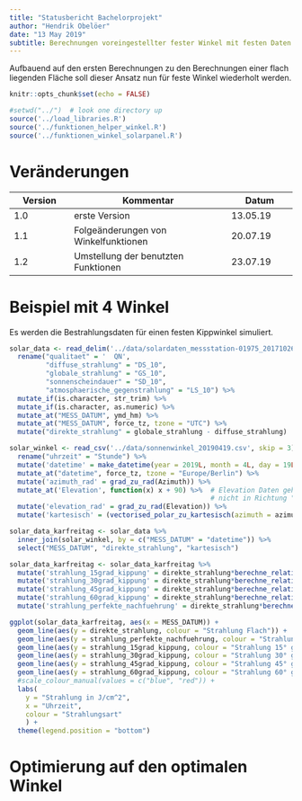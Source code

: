 ```yaml
---
title: "Statusbericht Bachelorprojekt"
author: "Hendrik Obelöer"
date: "13 May 2019"
subtitle: Berechnungen voreingestellter fester Winkel mit festen Daten
---
```


Aufbauend auf den ersten Berechnungen zu den Berechnungen einer flach liegenden Fläche soll dieser Ansatz nun für feste Winkel wiederholt werden.

```r
knitr::opts_chunk$set(echo = FALSE)
```

```r
#setwd("../")  # look one directory up
source('../load_libraries.R')
source('../funktionen_helper_winkel.R')
source('../funktionen_winkel_solarpanel.R')
```


# Veränderungen

| Version  | Kommentar                | Datum     |
|----------|--------------------------|-----------|
| 1.0      | erste Version            | 13.05.19  |
| 1.1      | Folgeänderungen von Winkelfunktionen            | 20.07.19  |
| 1.2      | Umstellung der benutzten Funktionen| 23.07.19 |



# Beispiel mit 4 Winkel

Es werden die Bestrahlungsdaten für einen festen Kippwinkel simuliert.

```r
solar_data <- read_delim('../data/solardaten_messstation-01975_20171026-20190428.txt', delim = ";") %>%
  rename("qualitaet" = '  QN',
         "diffuse_strahlung" = "DS_10",
         "globale_strahlung" = "GS_10",
         "sonnenscheindauer" = "SD_10",
         "atmosphaerische_gegenstrahlung" = "LS_10") %>%
  mutate_if(is.character, str_trim) %>%
  mutate_if(is.character, as.numeric) %>%
  mutate_at("MESS_DATUM", ymd_hm) %>%
  mutate_at("MESS_DATUM", force_tz, tzone = "UTC") %>%
  mutate("direkte_strahlung" = globale_strahlung - diffuse_strahlung)
```

```r
solar_winkel <- read_csv('../data/sonnenwinkel_20190419.csv', skip = 3) %>%
  rename("uhrzeit" = "Stunde") %>%
  mutate('datetime' = make_datetime(year = 2019L, month = 4L, day = 19L, hour = hour(uhrzeit), min = minute(uhrzeit))) %>%
  mutate_at("datetime", force_tz, tzone = "Europe/Berlin") %>%
  mutate('azimuth_rad' = grad_zu_rad(Azimuth)) %>%
  mutate_at('Elevation', function(x) x + 90) %>%  # Elevation Daten gehen vom Nullpunkt in der Horizontalen aus
                                                  # nicht in Richtung "unten",90° Addition behebt das
  mutate('elevation_rad' = grad_zu_rad(Elevation)) %>%
  mutate('kartesisch' = (vectorised_polar_zu_kartesisch(azimuth = azimuth_rad, elevation = elevation_rad))) #%>%
```

```r
solar_data_karfreitag <- solar_data %>%
  inner_join(solar_winkel, by = c("MESS_DATUM" = "datetime")) %>%
  select("MESS_DATUM", "direkte_strahlung", "kartesisch")
```

```r
solar_data_karfreitag <- solar_data_karfreitag %>%
  mutate('strahlung_15grad_kippung' = direkte_strahlung*berechne_relative_einstrahlflaeche(kartesisch, berechne_normalenvektor_panel(kippwinkel = 15, radiant = FALSE))) %>%
  mutate('strahlung_30grad_kippung' = direkte_strahlung*berechne_relative_einstrahlflaeche(kartesisch, berechne_normalenvektor_panel(kippwinkel = 30, radiant = FALSE))) %>%
  mutate('strahlung_45grad_kippung' = direkte_strahlung*berechne_relative_einstrahlflaeche(kartesisch, berechne_normalenvektor_panel(kippwinkel = 45, radiant = FALSE))) %>%
  mutate('strahlung_60grad_kippung' = direkte_strahlung*berechne_relative_einstrahlflaeche(kartesisch, berechne_normalenvektor_panel(kippwinkel = 60, radiant = FALSE))) %>%
  mutate('strahlung_perfekte_nachfuehrung' = direkte_strahlung*berechne_relative_einstrahlflaeche(kartesisch, nachfuehrung = TRUE))
```

```r
ggplot(solar_data_karfreitag, aes(x = MESS_DATUM)) +
  geom_line(aes(y = direkte_strahlung, colour = "Strahlung Flach")) +
  geom_line(aes(y = strahlung_perfekte_nachfuehrung, colour = "Strahlung nachgeführt")) +
  geom_line(aes(y = strahlung_15grad_kippung, colour = "Strahlung 15° gekippt")) +
  geom_line(aes(y = strahlung_30grad_kippung, colour = "Strahlung 30° gekippt")) +
  geom_line(aes(y = strahlung_45grad_kippung, colour = "Strahlung 45° gekippt")) +
  geom_line(aes(y = strahlung_60grad_kippung, colour = "Strahlung 60° gekippt")) +
  #scale_colour_manual(values = c("blue", "red")) +
  labs(
    y = "Strahlung in J/cm^2",
    x = "Uhrzeit",
    colour = "Strahlungsart"
    ) +
  theme(legend.position = "bottom")
```


# Optimierung auf den optimalen Winkel

```r

```
